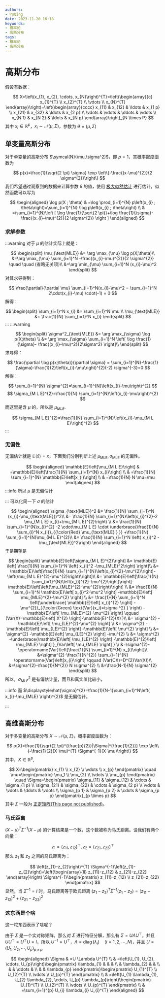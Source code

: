 ```yaml
---
authors:
- PuQing
date: 2023-11-20 16:18
keywords:
- 概率论
- 高斯分布
tags:
- 概率论
- 高斯分布
---
```

# 高斯分布

假设有数据：

$$
X=\left(x_{1}, x_{2}, \cdots, x_{N}\right)^{T}=\left(\begin{array}{c}
x_{1}^{T} \\
x_{2}^{T} \\
\vdots \\
x_{N}^{T}
\end{array}\right)=\left(\begin{array}{cccc}
x_{11} & x_{12} & \ldots & x_{1 p} \\
x_{21} & x_{32} & \ldots & x_{2 p} \\
\vdots & \vdots & \ddots & \vdots \\
x_{N 1} & x_{N 2} & \ldots & x_{N p}
\end{array}\right)_{N \times P}
$$
其中 $x_{i}\in \mathbb{R}^p$，$x_{i} \sim \mathcal{N}(\mu, \Sigma)$，参数为 $\theta=(\mu,\Sigma)$

## 单变量高斯分布

对于单变量的高斯分布 $\symcal{N}(\mu,\sigma^2)$，即 $p=1$，其概率密度函数为


<!--truncate-->
$$
p(x)=\frac{1}{\sqrt{2 \pi} \sigma} \exp \left\{-\frac{(x-\mu)^{2}}{2 \sigma^{2}}\right\}
$$
我们希望通过观察到的数据来计算参数 $\theta$ 的值，使用 [极大似然估计](./967aee09) 进行估计，似然函数可以写为

$$
\begin{aligned}
\log p(X ; \theta) & =\log \prod_{i=1}^{N} p\left(x_{i} ; \theta\right)=\sum_{i=1}^{N} \log p\left(x_{i} ; \theta\right) \\
& =\sum_{i=1}^{N}\left [  \log \frac{1}{\sqrt{2 \pi}}+\log \frac{1}{\sigma}-\frac{(x_{i}-\mu)^{2}}{2 \sigma^{2}} \right ] 
\end{aligned}
$$
### 求解参数

:::warning
对于 $\mu$ 的估计实际上就是：

$$
\begin{split}
\mu_{\text{MLE}} &= \arg \max_{\mu} \log p(X;\theta)\\
&=\arg \max_{\mu} \sum_{i=1}^N -\frac{(x_{i}-\mu)^{2}}{2 \sigma^{2}} \quad \quad (省略无关项)\\
&=\arg \min_{\mu} \sum_{i=1}^N (x_{i}-\mu)^2
\end{split}
$$
对其求导得到：

$$
\frac{\partial}{\partial \mu} \sum_{i=1}^N(x_{i}-\mu)^2 = \sum_{i=1}^N 2\cdot(x_{i}-\mu) \cdot(-1) = 0
$$
解得：

$$
\begin{split}
\sum_{i=1}^N x_{i} &= \sum_{i=1}^N \mu  \\
\mu_{\text{MLE}} &= \frac{1}{N} \sum_{i=1}^N x_{i}
\end{split}
$$
:::
:::warning

$$
\begin{split}
\sigma^2_{\text{MLE}} &= \arg \max_{\sigma} \log p(X;\theta) \\
&= \arg \max_{\sigma} \sum_{i=1}^N  \left[ \log \frac{1}{\sigma}- \frac{(x_{i}-\mu)^2}{2\sigma^2} \right]\\
\end{split}
$$
求导得：

$$
\frac{\partial \log p(x;\theta)}{\partial \sigma} = \sum_{i=1}^{N}-\frac{1}{\sigma}-\frac{1}{2}\left(x_{i}-\mu\right)^{2}(-2) \sigma^{-3}=0
$$
解得：

$$
\sum_{i=1}^{N} \sigma^{2}=\sum_{i=1}^{N}\left(x_{i}-\mu\right)^{2}
$$
$$
\sigma_{M L E}^{2}=\frac{1}{N} \sum_{i=1}^{N}\left(x_{i}-\mu\right)^{2}
$$
而这里是含 $\mu$ 的，所以是 $\mu_{MLE}$.

$$
\sigma_{M L E}^{2}=\frac{1}{N} \sum_{i=1}^{N}\left(x_{i}-\mu_{M L E}\right)^{2}
$$
:::
### 无偏性

无偏估计就是 $\mathbb{E}(\hat{x})=x$，下面我们分别判断上述 $\mu_{\text{MLE}},\sigma_{\text{MLE}}$ 的无偏性。

$$
\begin{aligned}
\mathbb{E}\left[\mu_{M L E}\right] & =\mathbb{E}\left[\frac{1}{N} \sum_{i=1}^{N} x_{i}\right] \\
& =\frac{1}{N} \sum_{i=1}^{N} \mathbb{E}\left[x_{i}\right] \\
& =\frac{1}{N} N \mu=\mu
\end{aligned}
$$
:::info
所以 $\mu$ 是无偏估计


:::
可以化简一下 $\sigma$ 的估计

$$
\begin{aligned}
\sigma_{\text{MLE}}^2 &= \frac{1}{N} \sum_{i=1}^N (x_{i}-\mu_{\text{MLE}})^2\\
&= \frac{1}{N} \sum_{i=1}^{N}\left(x_{i}^{2}-2 \mu_{M L E} x_{i}+\mu_{M L E}^{2}\right) \\
&= \frac{1}{N} \sum_{i=1}^{N}x_{i}^{2} -2 \cdot\mu_{M L E} \cdot \underbrace{\frac{1}{N} \sum_{i}^N x_{i}}_{{\color{Red} \mu_{\text{MLE} } }}  +\frac{1}{N} \sum_{i=1}^{N}\mu_{M L E}^{2}\\
&= \frac{1}{N} \sum_{i=1}^N \left( x_{i}^2 -\mu_{\text{MLE}}^2\right)
\end{aligned}
$$
于是期望是

$$
\begin{split}
\mathbb{E}\left[\sigma_{M L E}^{2}\right] &= \mathbb{E} \left[  \frac{1}{N} \sum_{i=1}^N \left( x_{i}^2 -\mu_{MLE}^2\right) \right]\\
&= \mathbb{E}\left[\frac{1}{N} \sum_{i=1}^{N}\left(x_{i}^{2}-\mu^{2}\right)-\left(\mu_{M L E}^{2}-\mu^{2}\right)\right]\\
&= \mathbb{E}\left[\frac{1}{N} \sum_{i=1}^{N}\left(x_{i}^{2}-\mu^{2}\right)\right]-\mathbb{E}\left[\left(\mu_{MLE}^{2}-\mu^{2}\right)\right] \\
&= \frac{1}{N} \sum_{i=1}^N \mathbb{E}\left[ x_{i}^2-\mu^2 \right] -\mathbb{E}\left[ \mu_{MLE}^{2}-\mu^{2} \right] \\
&= \frac{1}{N} \sum_{i=1}^N \left(\underbrace{ \mathbb{E}\left[ x_{i}^{2} \right] -\mu^{2}}_{{\color{Green} \text{Var}(x_i)=\sigma ^2}   }  \right) -\mathbb{E}\left[ \mu_{MLE}^{2}-\mu^{2} \right] \qquad (Var(X)=\mathbb{E}\left[ X^{2} \right]-\mathbb{E}^{2}(X) )\\
&= \sigma^{2} -\mathbb{E}\left[ \mu_{LE}^{2}-\mu^{2} \right] \\
&= \sigma^{2} -\mathbb{E}\left[ \mu_{LE}^{2} \right] -\mathbb{E}\left[ \mu^{2} \right] \\
&= \sigma^{2} -\mathbb{E}\left[ \mu_{LE}^{2} \right] -\mu^{2} \\
&= \sigma^{2} -\underbrace{\mathbb{E}\left[ \mu_{LE}^{2} \right] -\mathbb{E}^{2}\left[ \mu_{MLE} \right] }_{Var\left[ \mu_{MLE} \right] } \\
&=\sigma^{2}-\operatorname{Var}\left[\frac{1}{N} \sum_{i=1}^{N} x_{i}\right]\\
&=\sigma^{2}-\frac{1}{N^{2}} \sum_{i=1}^{N} \operatorname{Var}\left[x_{i}\right] \qquad (Var(CX)=D^{2}Var(X))\\
&=\sigma^{2}-\frac{1}{N^{2}} N \sigma^{2} \\
&=\frac{N-1}{N} \sigma^{2}
\end{split}
$$
所以，$\sigma^{2}_{MLE}$ 是有偏估计量，而且和真实值比较小，

:::info
而 $\displaystyle\hat{\sigma}^{2}=\frac{1}{N-1}\sum_{i=1}^N\left( x_{i}-\mu_{MLE} \right)^{2}$ 是无偏估计。


:::
## 高维高斯分布

对于多变量的高斯分布 $X\sim \mathcal{N}(\mu,\Sigma)$，概率密度函数为：

$$
p(X)=\frac{1}{\sqrt{2 \pi}^{\frac{p}{2}}|\Sigma|^{\frac{1}{2}}} \exp \left\{-\frac{1}{2}(X-\mu)^{T} \Sigma^{-1}(X-\mu)\right\}
$$
其中，$X \in \mathbb{R}^p$,

$$
X=\begin{pmatrix}
x_{1} \\
x_{2} \\
\vdots \\
x_{p}
\end{pmatrix} \quad 
\mu=\begin{pmatrix}
\mu_1 \\
\mu_{2} \\
\vdots \\
\mu_{p}
\end{pmatrix} \quad
\Sigma=\begin{pmatrix}
\sigma_{11} & \sigma_{12} & \cdots & \sigma_{1 p} \\
\sigma_{21} & \sigma_{22} & \cdots & \sigma_{2 p} \\
\vdots & \vdots & \ddots & \vdots \\
\sigma_{p 1} & \sigma_{p 2} & \cdots & \sigma_{p p}
\end{pmatrix}_{p \times p}
$$
其中 $\Sigma$ 一般为 [正定矩阵(This page not published)](./404)。

### 马氏距离

$(X-\mu)^{T} \Sigma^{-1}(X-\mu)$ 的计算结果是一个数，这个数被称为<Highlight>马氏距离</Highlight>。设我们有两个向量：

$$
z_{1}=(z_{11},z_{12})^\top,z_{2}=(z_{21},z_{22})^\top
$$
那么 $z_{1}$ 和 $z_{2}$ 之间的马氏距离为：

$$
\left(z_{1}-z_{2}\right)^{T} \Sigma^{-1}\left(z_{1}-z_{2}\right)=\left(\begin{array}{ll}
z_{11}-z_{12} & z_{21}-z_{22}
\end{array}\right) \Sigma^{-1}\begin{pmatrix}
z_{11}-z_{12} \\
z_{21}-z_{22}
\end{pmatrix}
$$
显然，当 $\Sigma^{-1}=I$ 时，马氏距离等于欧氏距离 $\left(z_{1}-z_{2}\right)^{T} \Sigma^{-1}\left(z_{1}-z_{2}\right)=\left(z_{11}-z_{12}\right)^{2}+\left(z_{21}-z_{22}\right)^{2}$

### 这东西是个啥

这一坨东西表示了啥呢？

由于 $\Sigma$ 是一个实对称矩阵，那么对 $\Sigma$ 进行特征分解，那么有 $\Sigma=U \Lambda U^{\top }$，并且 $UU^\top=U^\top U=I$，所以 $U^{-1}=U^\top$，$\Lambda=\operatorname{diag}\left(\lambda_{i}\right) \quad(i=1,2, \cdots, N)$，并且 $U=\left(U_{1}, U_{2}, \cdots, U_{p}\right)_{p \times p}$

$$
\begin{aligned}
\Sigma & =U \Lambda U^{T} \\
& =\left(U_{1}, U_{2}, \cdots, U_{p}\right)\begin{pmatrix}
\lambda_{1} & & & \\
& \lambda_{2} & & \\
& & \ddots & \\
& & \lambda_{p}
\end{pmatrix}\begin{pmatrix}
U_{1}^{T} \\
U_{2}^{T} \\
\vdots \\
U_{p}^{T}
\end{pmatrix} \\
& =\left(U_{1} \lambda_{1}, U_{2} \lambda_{2}, \cdots, U_{p} \lambda_{p}\right)\begin{pmatrix}
U_{1}^{T} \\
U_{2}^{T} \\
\vdots \\
U_{p}^{T}
\end{pmatrix} \\
& =\sum_{i=1}^{p} U_{i} \lambda_{i} U_{i}^{T}
\end{aligned}
$$
